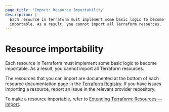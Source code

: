 ```yaml
---
page_title: 'Import: Resource Importability'
description: |-
  Each resource in Terraform must implement some basic logic to become
  importable. As a result, you cannot import all Terraform resources.
---
```


# Resource importability

Each resource in Terraform must implement some basic logic to become
importable. As a result, you cannot import all Terraform resources.

The resources that you can import are documented at the bottom of
each resource documentation page in the [Terraform Registry](https://registry.terraform.io/). If you have issues importing a resource, report an issue in the relevant provider repository.

To make a resource importable, refer to [Extending Terraform: Resources — Import](/terraform/plugin/sdkv2/resources/import).
